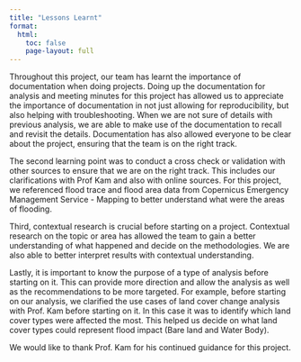 ```yaml
---
title: "Lessons Learnt"
format:
  html:
    toc: false
    page-layout: full
---
```


Throughout this project, our team has learnt the importance of documentation when doing projects. Doing up the documentation for analysis and meeting minutes for this project has allowed us to appreciate the importance of documentation in not just allowing for reproducibility, but also helping with troubleshooting. When we are not sure of details with previous analysis, we are able to make use of the documentation to recall and revisit the details. Documentation has also allowed everyone to be clear about the project, ensuring that the team is on the right track.

The second learning point was to conduct a cross check or validation with other sources to ensure that we are on the right track. This includes our clarifications with Prof Kam and also with online sources. For this project, we referenced flood trace and flood area data from Copernicus Emergency Management Service - Mapping to better understand what were the areas of flooding.

Third, contextual research is crucial before starting on a project. Contextual research on the topic or area has allowed the team to gain a better understanding of what happened and decide on the methodologies. We are also able to better interpret results with contextual understanding.

Lastly, it is important to know the purpose of a type of analysis before starting on it. This can provide more direction and allow the analysis as well as the recommendations to be more targeted. For example, before starting on our analysis, we clarified the use cases of land cover change analysis with Prof. Kam before starting on it. In this case it was to identify which land cover types were affected the most. This helped us decide on what land cover types could represent flood impact (Bare land and Water Body).

We would like to thank Prof. Kam for his continued guidance for this project.
